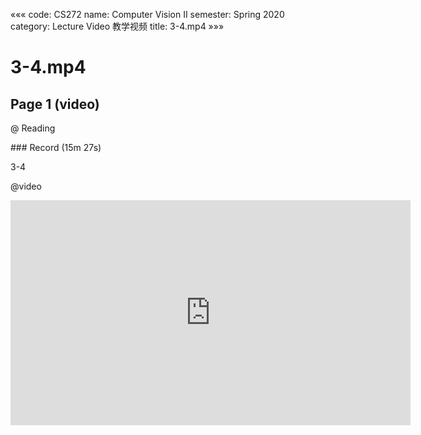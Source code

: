 «««
code: CS272
name: Computer Vision II
semester: Spring 2020
category: Lecture Video 教学视频
title: 3-4.mp4
»»»

# 3-4.mp4

## Page 1 (video)

@ Reading

<div class="markdown-body">
### Record (15m 27s)

3-4
</div>

@video

<iframe src="https://sbbrisk.com/e/76cowfqs7egy.html" frameborder=0 marginwidth=0 marginheight=0 scrolling=no width=640 height=360 allowfullscreen></iframe>
